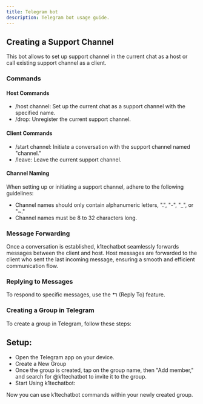 ```yaml
---
title: Telegram bot
description: Telegram bot usage guide.
---
```


## Creating a Support Channel

This bot allows to set up support channel in the current chat as a host
or call existing support channel as a client.

### Commands

#### Host Commands

- /host channel: Set up the current chat as a support channel with the specified name.
- /drop: Unregister the current support channel.

#### Client Commands

- /start channel: Initiate a conversation with the support channel named "channel."
- /leave: Leave the current support channel.

#### Channel Naming

When setting up or initiating a support channel, adhere to the following guidelines:
- Channel names should only contain alphanumeric letters, ".", "-", "_", or "~."
- Channel names must be 8 to 32 characters long.

### Message Forwarding
Once a conversation is established, k1techatbot seamlessly forwards messages between the client and host. 
Host messages are forwarded to the client who sent the last incoming message, ensuring a smooth and efficient communication flow.

### Replying to Messages
To respond to specific messages, use the ↰ (Reply To) feature.

### Creating a Group in Telegram
To create a group in Telegram, follow these steps:

## Setup:

- Open the Telegram app on your device.
- Create a New Group
- Once the group is created, tap on the group name, then "Add member," and search for @k1techatbot to invite it to the group.
- Start Using k1techatbot:

Now you can use k1techatbot commands within your newly created group.
